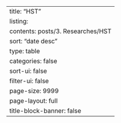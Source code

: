 ---
title: "HST"
listing:
  contents: posts/3. Researches/HST
  sort: "date desc"
  type: table
  categories: false
  sort-ui: false
  filter-ui: false
  page-size: 9999
page-layout: full
title-block-banner: false
---